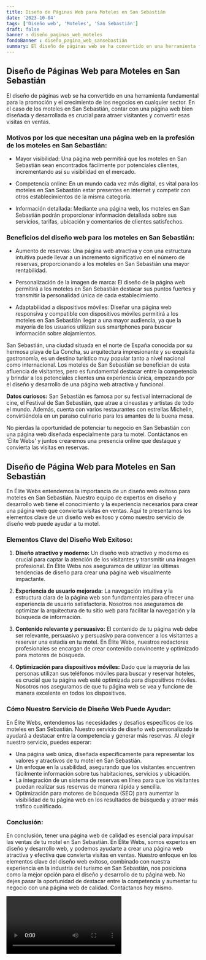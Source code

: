 ```yaml
---
title: Diseño de Páginas Web para Moteles en San Sebastián
date: '2023-10-04'
tags: ['Diseño web', 'Moteles', 'San Sebastián']
draft: false
banner : diseño_paginas_web_moteles
fondoBanner : diseño_pagina_web_sansebastián
summary: El diseño de páginas web se ha convertido en una herramienta fundamental para la promoción y el crecimiento de los negocios en cualquier sector. En el caso de los moteles en San Sebastián, contar con una página web bien diseñada y desarrollada es crucial para atraer visitantes y convertir esas visitas en ventas.
---
```


## Diseño de Páginas Web para Moteles en San Sebastián

El diseño de páginas web se ha convertido en una herramienta fundamental para la promoción y el crecimiento de los negocios en cualquier sector. En el caso de los moteles en San Sebastián, contar con una página web bien diseñada y desarrollada es crucial para atraer visitantes y convertir esas visitas en ventas.

### Motivos por los que necesitan una página web en la profesión de los moteles en San Sebastián:

- Mayor visibilidad: Una página web permitirá que los moteles en San Sebastián sean encontrados fácilmente por potenciales clientes, incrementando así su visibilidad en el mercado.

- Competencia online: En un mundo cada vez más digital, es vital para los moteles en San Sebastián estar presentes en internet y competir con otros establecimientos de la misma categoría.

- Información detallada: Mediante una página web, los moteles en San Sebastián podrán proporcionar información detallada sobre sus servicios, tarifas, ubicación y comentarios de clientes satisfechos.

### Beneficios del diseño web para los moteles en San Sebastián:

- Aumento de reservas: Una página web atractiva y con una estructura intuitiva puede llevar a un incremento significativo en el número de reservas, proporcionando a los moteles en San Sebastián una mayor rentabilidad.

- Personalización de la imagen de marca: El diseño de la página web permitirá a los moteles en San Sebastián destacar sus puntos fuertes y transmitir la personalidad única de cada establecimiento.

- Adaptabilidad a dispositivos móviles: Diseñar una página web responsiva y compatible con dispositivos móviles permitirá a los moteles en San Sebastián llegar a una mayor audiencia, ya que la mayoría de los usuarios utilizan sus smartphones para buscar información sobre alojamientos.

San Sebastián, una ciudad situada en el norte de España conocida por su hermosa playa de La Concha, su arquitectura impresionante y su exquisita gastronomía, es un destino turístico muy popular tanto a nivel nacional como internacional. Los moteles de San Sebastián se benefician de esta afluencia de visitantes, pero es fundamental destacar entre la competencia y brindar a los potenciales clientes una experiencia única, empezando por el diseño y desarrollo de una página web atractiva y funcional.

**Datos curiosos:** San Sebastián es famosa por su festival internacional de cine, el Festival de San Sebastián, que atrae a cineastas y artistas de todo el mundo. Además, cuenta con varios restaurantes con estrellas Michelin, convirtiéndola en un paraíso culinario para los amantes de la buena mesa.

No pierdas la oportunidad de potenciar tu negocio en San Sebastián con una página web diseñada especialmente para tu motel. Contáctanos en 'Élite Webs' y juntos crearemos una presencia online que destaque y convierta las visitas en reservas.

<GifSeo />

<Cta />

## Diseño de Página Web para Moteles en San Sebastián

En Élite Webs entendemos la importancia de un diseño web exitoso para moteles en San Sebastián. Nuestro equipo de expertos en diseño y desarrollo web tiene el conocimiento y la experiencia necesarios para crear una página web que convierta visitas en ventas. Aquí te presentamos los elementos clave de un diseño web exitoso y cómo nuestro servicio de diseño web puede ayudar a tu motel.

### Elementos Clave del Diseño Web Exitoso:

1. **Diseño atractivo y moderno:** Un diseño web atractivo y moderno es crucial para captar la atención de los visitantes y transmitir una imagen profesional. En Élite Webs nos aseguramos de utilizar las últimas tendencias de diseño para crear una página web visualmente impactante.

2. **Experiencia de usuario mejorada:** La navegación intuitiva y la estructura clara de la página web son fundamentales para ofrecer una experiencia de usuario satisfactoria. Nosotros nos aseguramos de optimizar la arquitectura de tu sitio web para facilitar la navegación y la búsqueda de información.

3. **Contenido relevante y persuasivo:** El contenido de tu página web debe ser relevante, persuasivo y persuasivo para convencer a los visitantes a reservar una estadía en tu motel. En Élite Webs, nuestros redactores profesionales se encargan de crear contenido convincente y optimizado para motores de búsqueda.

4. **Optimización para dispositivos móviles:** Dado que la mayoría de las personas utilizan sus teléfonos móviles para buscar y reservar hoteles, es crucial que tu página web esté optimizada para dispositivos móviles. Nosotros nos aseguramos de que tu página web se vea y funcione de manera excelente en todos los dispositivos.

### Cómo Nuestro Servicio de Diseño Web Puede Ayudar:

En Élite Webs, entendemos las necesidades y desafíos específicos de los moteles en San Sebastián. Nuestro servicio de diseño web personalizado te ayudará a destacar entre la competencia y generar más reservas. Al elegir nuestro servicio, puedes esperar:

- Una página web única, diseñada específicamente para representar los valores y atractivos de tu motel en San Sebastián.
- Un enfoque en la usabilidad, asegurando que los visitantes encuentren fácilmente información sobre tus habitaciones, servicios y ubicación.
- La integración de un sistema de reservas en línea para que los visitantes puedan realizar sus reservas de manera rápida y sencilla.
- Optimización para motores de búsqueda (SEO) para aumentar la visibilidad de tu página web en los resultados de búsqueda y atraer más tráfico cualificado.

### Conclusión:

En conclusión, tener una página web de calidad es esencial para impulsar las ventas de tu motel en San Sebastián. En Élite Webs, somos expertos en diseño y desarrollo web, y podemos ayudarte a crear una página web atractiva y efectiva que convierta visitas en ventas. Nuestro enfoque en los elementos clave del diseño web exitoso, combinado con nuestra experiencia en la industria del turismo en San Sebastián, nos posiciona como la mejor opción para el diseño y desarrollo de tu página web. No dejes pasar la oportunidad de destacar entre la competencia y aumentar tu negocio con una página web de calidad. Contáctanos hoy mismo.

<Video />

<CtaBot job='Moteles' city='San Sebastián'/>

<Gmaps query='San Sebastián+españa+maps' />